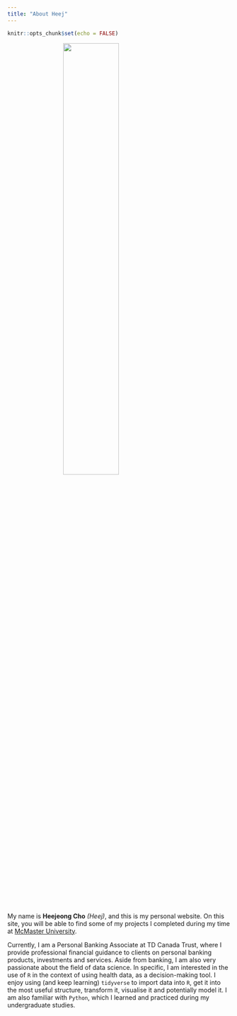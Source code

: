 ```yaml
---
title: "About Heej"
---
```


```r
knitr::opts_chunk$set(echo = FALSE)
```

<img src="img/heej.jpeg" style="display:block; margin: 0 auto; width: 50%">


My name is __Heejeong Cho__ _(Heej)_, and this is my personal website. On this site, you will be able to find some of my projects I completed during my time at [McMaster University](https://www.mcmaster.ca/).

Currently, I am a Personal Banking Associate at TD Canada Trust, where I provide professional financial guidance to clients on personal banking products, investments and services. Aside from banking, I am also very passionate about the field of data science. In specific, I am interested in the use of `R` in the context of using health data, as a decision-making tool. I enjoy using (and keep learning) `tidyverse` to import data into `R`, get it into the most useful structure, transform it, visualise it and potentially model it. I am also familiar with `Python`, which I learned and practiced during my undergraduate studies.

